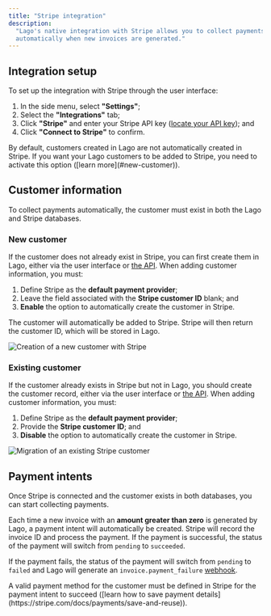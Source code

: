```yaml
---
title: "Stripe integration"
description:
  "Lago's native integration with Stripe allows you to collect payments
  automatically when new invoices are generated."
---
```


## Integration setup[](#integration-setup "Direct link to heading")

To set up the integration with Stripe through the user interface:

1. In the side menu, select **"Settings"**;
2. Select the **"Integrations"** tab;
3. Click **"Stripe"** and enter your Stripe API key
   ([locate your API key](https://support.stripe.com/questions/locate-api-keys-in-the-dashboard));
   and
4. Click **"Connect to Stripe"** to confirm.

<Info>
  By default, customers created in Lago are not automatically created in Stripe.
  If you want your Lago customers to be added to Stripe, you need to activate
  this option ([learn more](#new-customer)).
</Info>

## Customer information[](#customer-information "Direct link to heading")

To collect payments automatically, the customer must exist in both the Lago and
Stripe databases.

### New customer[](#new-customer "Direct link to heading")

If the customer does not already exist in Stripe, you can first create them in
Lago, either via the user interface or [the API](/api/customers/create-update).
When adding customer information, you must:

1. Define Stripe as the **default payment provider**;
2. Leave the field associated with the **Stripe customer ID** blank; and
3. **Enable** the option to automatically create the customer in Stripe.

The customer will automatically be added to Stripe. Stripe will then return the
customer ID, which will be stored in Lago.

![Creation of a new customer with Stripe](/images/stripe-customer-new-0f728fa2b4b24e681acf676b1dae271b.png)

### Existing customer[](#existing-customer "Direct link to heading")

If the customer already exists in Stripe but not in Lago, you should create the
customer record, either via the user interface or
[the API](/api/customers/create-update-customer). When adding customer
information, you must:

1. Define Stripe as the **default payment provider**;
2. Provide the **Stripe customer ID**; and
3. **Disable** the option to automatically create the customer in Stripe.

![Migration of an existing Stripe customer](/images/stripe-customer-migration-7252e90d3a59452ca8e21bf3f169bf3f.png)

## Payment intents[](#payment-intents "Direct link to heading")

Once Stripe is connected and the customer exists in both databases, you can
start collecting payments.

Each time a new invoice with an **amount greater than zero** is generated by
Lago, a payment intent will automatically be created. Stripe will record the
invoice ID and process the payment. If the payment is successful, the status of
the payment will switch from `pending` to `succeeded`.

If the payment fails, the status of the payment will switch from `pending` to
`failed` and Lago will generate an `invoice.payment_failure`
[webhook](/api/webhooks/messages).

<Warning>
  A valid payment method for the customer must be defined in Stripe for the
  payment intent to succeed ([learn how to save payment
  details](https://stripe.com/docs/payments/save-and-reuse)).
</Warning>
